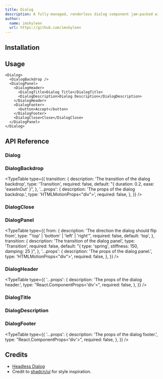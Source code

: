 ```yaml
---
title: Dialog
description: A fully-managed, renderless dialog component jam-packed with accessibility and keyboard features, perfect for building completely custom dialogs and alerts.
author:
  name: imskyleen
  url: https://github.com/imskyleen
---
```


<ComponentPreview name="demo-components-headless-dialog" />

## Installation

<ComponentInstallation name="components-headless-dialog" />

## Usage

```tsx
<Dialog>
  <DialogBackdrop />
  <DialogPanel>
    <DialogHeader>
      <DialogTitle>Dialog Title</DialogTitle>
      <DialogDescription>Dialog Description</DialogDescription>
    </DialogHeader>
    <DialogFooter>
      <button>Accept</button>
    </DialogFooter>
    <DialogClose>Close</DialogClose>
  </DialogPanel>
</Dialog>
```

## API Reference

### Dialog

<div className="flex flex-col gap-2">
<ExternalLink
  href="https://animate-ui.com/docs/primitives/headless/dialog#dialog"
  text="Animate UI API Reference - Dialog Primitive"
/>

<ExternalLink
  href="https://headlessui.com/react/dialog#dialog"
  text="Headless UI API Reference - Dialog"
/>
</div>

### DialogBackdrop

<div className="flex flex-col gap-2">
<ExternalLink
  href="https://animate-ui.com/docs/primitives/headless/dialog#dialogbackdrop"
  text="Animate UI API Reference - Dialog Backdrop Primitive"
/>

<ExternalLink
  href="https://headlessui.com/react/dialog#dialog-backdrop"
  text="Headless UI API Reference - DialogBackdrop"
/>
</div>

<TypeTable
  type={{
    transition: {
      description: 'The transition of the dialog backdrop',
      type: 'Transition',
      required: false,
      default: "{ duration: 0.2, ease: 'easeInOut' }",
    },
    '...props': {
      description: 'The props of the dialog backdrop.',
      type: 'HTMLMotionProps<"div">',
      required: false,
    },
  }}
/>

### DialogClose

<div className="flex flex-col gap-2">
<ExternalLink
  href="https://animate-ui.com/docs/primitives/headless/dialog#dialogclose"
  text="Animate UI API Reference - Dialog Close Primitive"
/>

<ExternalLink
  href="https://headlessui.com/react/dialog#dialog-close"
  text="Headless UI API Reference - DialogClose"
/>
</div>

### DialogPanel

<div className="flex flex-col gap-2">
<ExternalLink
  href="https://animate-ui.com/docs/primitives/headless/dialog#dialogpanel"
  text="Animate UI API Reference - Dialog Panel Primitive"
/>

<ExternalLink
  href="https://headlessui.com/react/dialog#dialog-panel"
  text="Headless UI API Reference - DialogPanel"
/>
</div>

<TypeTable
  type={{
    from: {
      description: 'The direction the dialog should flip from',
      type: "'top' | 'bottom' | 'left' | 'right'",
      required: false,
      default: 'top',
    },
    transition: {
      description: 'The transition of the dialog panel',
      type: 'Transition',
      required: false,
      default: "{ type: 'spring', stiffness: 150, damping: 25 }",
    },
    '...props': {
      description: 'The props of the dialog panel.',
      type: 'HTMLMotionProps<"div">',
      required: false,
    },
  }}
/>

### DialogHeader

<ExternalLink
  href="https://animate-ui.com/docs/primitives/headless/dialog#dialogheader"
  text="Animate UI API Reference - Dialog Header Primitive"
/>

<TypeTable
  type={{
    '...props': {
      description: 'The props of the dialog header.',
      type: "React.ComponentProps<'div'>",
      required: false,
    },
  }}
/>

### DialogTitle

<div className="flex flex-col gap-2">
<ExternalLink
  href="https://animate-ui.com/docs/primitives/headless/dialog#dialogtitle"
  text="Animate UI API Reference - Dialog Title Primitive"
/>

<ExternalLink
  href="https://headlessui.com/react/dialog#dialog-title"
  text="Headless UI API Reference - DialogTitle"
/>
</div>

### DialogDescription

<div className="flex flex-col gap-2">
<ExternalLink
  href="https://animate-ui.com/docs/primitives/headless/dialog#dialogdescription"
  text="Animate UI API Reference - Dialog Description Primitive"
/>

<ExternalLink
  href="https://headlessui.com/react/dialog#dialog-description"
  text="Headless UI API Reference - DialogDescription"
/>
</div>

### DialogFooter

<ExternalLink
  href="https://animate-ui.com/docs/primitives/headless/dialog#dialogfooter"
  text="Animate UI API Reference - Dialog Footer Primitive"
/>

<TypeTable
  type={{
    '...props': {
      description: 'The props of the dialog footer.',
      type: "React.ComponentProps<'div'>",
      required: false,
    },
  }}
/>

## Credits

- [Headless Dialog](https://headlessui.com/react/dialog)
- Credit to [shadcn/ui](https://ui.shadcn.com/docs/components/dialog) for style inspiration.
